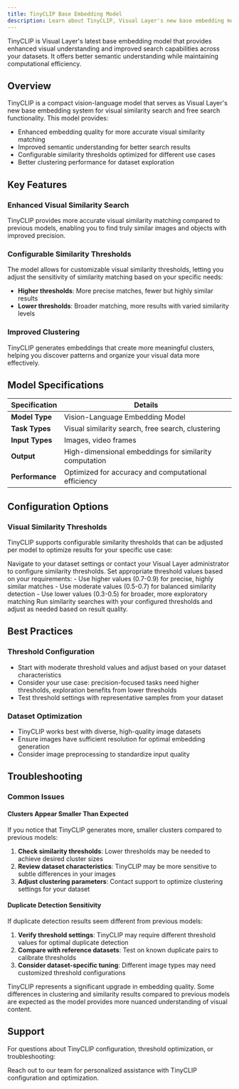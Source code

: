 ```yaml
---
title: TinyCLIP Base Embedding Model
description: Learn about TinyCLIP, Visual Layer's new base embedding model that enhances visual similarity search and free search capabilities.
---
```


<Card title="How This Helps" icon="cpu">
TinyCLIP is Visual Layer's latest base embedding model that provides enhanced visual understanding and improved search capabilities across your datasets. It offers better semantic understanding while maintaining computational efficiency.
</Card>

## Overview

TinyCLIP is a compact vision-language model that serves as Visual Layer's new base embedding system for visual similarity search and free search functionality. This model provides:

- Enhanced embedding quality for more accurate visual similarity matching
- Improved semantic understanding for better search results
- Configurable similarity thresholds optimized for different use cases
- Better clustering performance for dataset exploration

## Key Features

### Enhanced Visual Similarity Search
TinyCLIP provides more accurate visual similarity matching compared to previous models, enabling you to find truly similar images and objects with improved precision.

### Configurable Similarity Thresholds
The model allows for customizable visual similarity thresholds, letting you adjust the sensitivity of similarity matching based on your specific needs:

- **Higher thresholds**: More precise matches, fewer but highly similar results
- **Lower thresholds**: Broader matching, more results with varied similarity levels

### Improved Clustering
TinyCLIP generates embeddings that create more meaningful clusters, helping you discover patterns and organize your visual data more effectively.

## Model Specifications

<div className="integrations-table">

| Specification | Details |
|---------------|---------|
| **Model Type** | Vision-Language Embedding Model |
| **Task Types** | Visual similarity search, free search, clustering |
| **Input Types** | Images, video frames |
| **Output** | High-dimensional embeddings for similarity computation |
| **Performance** | Optimized for accuracy and computational efficiency |

</div>

## Configuration Options

### Visual Similarity Thresholds

TinyCLIP supports configurable similarity thresholds that can be adjusted per model to optimize results for your specific use case:

<Steps>
<Step title="Access Model Settings">
Navigate to your dataset settings or contact your Visual Layer administrator to configure similarity thresholds.
</Step>

<Step title="Adjust Threshold Values">
Set appropriate threshold values based on your requirements:
- Use higher values (0.7-0.9) for precise, highly similar matches
- Use moderate values (0.5-0.7) for balanced similarity detection  
- Use lower values (0.3-0.5) for broader, more exploratory matching
</Step>

<Step title="Test and Refine">
Run similarity searches with your configured thresholds and adjust as needed based on result quality.
</Step>
</Steps>

## Best Practices

### Threshold Configuration
- Start with moderate threshold values and adjust based on your dataset characteristics
- Consider your use case: precision-focused tasks need higher thresholds, exploration benefits from lower thresholds
- Test threshold settings with representative samples from your dataset

### Dataset Optimization
- TinyCLIP works best with diverse, high-quality image datasets
- Ensure images have sufficient resolution for optimal embedding generation
- Consider image preprocessing to standardize input quality

## Troubleshooting

### Common Issues

#### Clusters Appear Smaller Than Expected
If you notice that TinyCLIP generates more, smaller clusters compared to previous models:

1. **Check similarity thresholds**: Lower thresholds may be needed to achieve desired cluster sizes
2. **Review dataset characteristics**: TinyCLIP may be more sensitive to subtle differences in your images
3. **Adjust clustering parameters**: Contact support to optimize clustering settings for your dataset

#### Duplicate Detection Sensitivity
If duplicate detection results seem different from previous models:

1. **Verify threshold settings**: TinyCLIP may require different threshold values for optimal duplicate detection
2. **Compare with reference datasets**: Test on known duplicate pairs to calibrate thresholds
3. **Consider dataset-specific tuning**: Different image types may need customized threshold configurations

<Note>
TinyCLIP represents a significant upgrade in embedding quality. Some differences in clustering and similarity results compared to previous models are expected as the model provides more nuanced understanding of visual content.
</Note>

## Support

For questions about TinyCLIP configuration, threshold optimization, or troubleshooting:

<Card title="Contact Support" href="mailto:support@visual-layer.com">
Reach out to our team for personalized assistance with TinyCLIP configuration and optimization.
</Card>